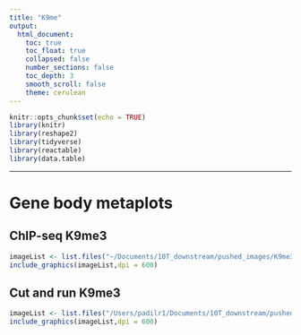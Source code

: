 ```yaml
---
title: "K9me"
output:
  html_document:
    toc: true
    toc_float: true
    collapsed: false
    number_sections: false
    toc_depth: 3
    smooth_scroll: false
    theme: cerulean
---
```


```r
knitr::opts_chunk$set(echo = TRUE)
library(knitr)
library(reshape2)
library(tidyverse)
library(reactable)
library(data.table)
```

---

# Gene body metaplots

## ChIP-seq K9me3
```r
imageList <- list.files("~/Documents/10T_downstream/pushed_images/K9me3/genebody_metaplots", pattern= "*.png", full.names=T)
include_graphics(imageList,dpi = 600)
```

## Cut and run K9me3
```r
imageList <- list.files("/Users/padilr1/Documents/10T_downstream/pushed_images/K9me3/genebody_metaplots/cut_and_run", pattern= "*.png", full.names=T)
include_graphics(imageList,dpi = 600)
```